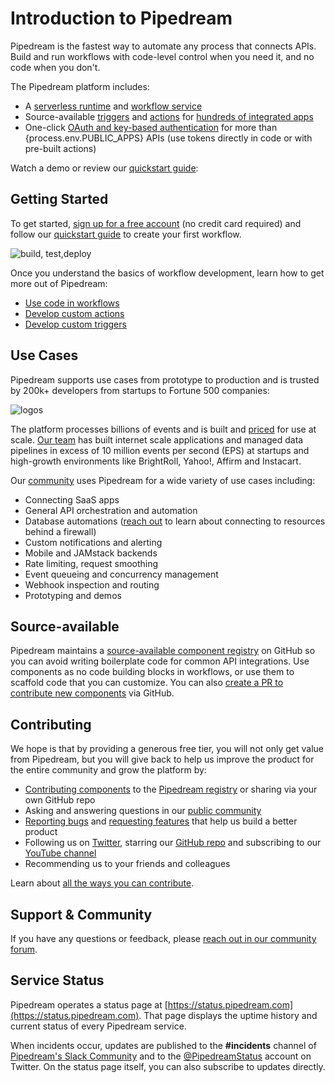 
# Introduction to Pipedream

Pipedream is the fastest way to automate any process that connects APIs. Build and run workflows with code-level control when you need it, and no code when you don't.

The Pipedream platform includes:

- A [serverless runtime](/code/) and [workflow service](/workflows/)
- Source-available [triggers](/workflows/steps/triggers/) and [actions](/workflows/steps/actions/) for [hundreds of integrated apps](https://pipedream.com/explore/)
- One-click [OAuth and key-based authentication](/connected-accounts/) for more than {process.env.PUBLIC_APPS} APIs (use tokens directly in code or with pre-built actions)

Watch a demo or review our [quickstart guide](/quickstart/):

<VideoPlayer
  src="https://www.youtube.com/embed/YuV5ATYcY_I"
  title="Introduction to Pipedream"
/>

## Getting Started

To get started, [sign up for a free account](https://pipedream.com/auth/signup) (no credit card required) and follow our [quickstart guide](/quickstart/) to create your first workflow.

![build, test,deploy](https://res.cloudinary.com/pipedreamin/image/upload/v1672810771/mjckfcgsoxs4vccutdbj.png)

Once you understand the basics of workflow development, learn how to get more out of Pipedream:

- [Use code in workflows](/code/)
- [Develop custom actions](/components/quickstart/nodejs/actions/)
- [Develop custom triggers](/components/quickstart/nodejs/sources/)

## Use Cases

Pipedream supports use cases from prototype to production and is trusted by 200k+ developers from startups to Fortune 500 companies:

![logos](https://res.cloudinary.com/pipedreamin/image/upload/v1612919944/homepage/logos_kcbviz.png)

The platform processes billions of events and is built and [priced](https://pipedream.com/pricing/) for use at scale. [Our team](https://pipedream.com/about) has built internet scale applications and managed data pipelines in excess of 10 million events per second (EPS) at startups and high-growth environments like BrightRoll, Yahoo!, Affirm and Instacart.

Our [community](https://pipedream.com/community) uses Pipedream for a wide variety of use cases including:

- Connecting SaaS apps
- General API orchestration and automation
- Database automations ([reach out](https://pipedream.com/community) to learn about connecting to resources behind a firewall)
- Custom notifications and alerting
- Mobile and JAMstack backends
- Rate limiting, request smoothing
- Event queueing and concurrency management
- Webhook inspection and routing
- Prototyping and demos

## Source-available

Pipedream maintains a [source-available component registry](https://github.com/pipedreamhq/pipedream/) on GitHub so you can avoid writing boilerplate code for common API integrations. Use components as no code building blocks in workflows, or use them to scaffold code that you can customize. You can also [create a PR to contribute new components](/apps/contributing/#contribution-process) via GitHub.

## Contributing

We hope is that by providing a generous free tier, you will not only get value from Pipedream, but you will give back to help us improve the product for the entire community and grow the platform by:

- [Contributing components](/apps/contributing/) to the [Pipedream registry](https://github.com/pipedreamhq/pipedream) or sharing via your own GitHub repo
- Asking and answering questions in our [public community](https://pipedream.com/community/)
- [Reporting bugs](https://pipedream.com/community/c/bugs/9) and [requesting features](https://github.com/PipedreamHQ/pipedream/issues/new?assignees=&labels=enhancement&template=feature_request.md&title=%5BFEATURE%5D+) that help us build a better product
- Following us on [Twitter](https://twitter.com/pipedream), starring our [GitHub repo](https://github.com/PipedreamHQ/pipedream) and subscribing to our [YouTube channel](https://www.youtube.com/c/pipedreamhq)
- Recommending us to your friends and colleagues

Learn about [all the ways you can contribute](https://pipedream.com/contributing).

## Support & Community

If you have any questions or feedback, please [reach out in our community forum](https://pipedream.com/community).

## Service Status

Pipedream operates a status page at [https://status.pipedream.com](https://status.pipedream.com). That page displays the uptime history and current status of every Pipedream service.

When incidents occur, updates are published to the **#incidents** channel of [Pipedream's Slack Community](https://pipedream.com/support) and to the [@PipedreamStatus](https://twitter.com/PipedreamStatus) account on Twitter. On the status page itself, you can also subscribe to updates directly.
